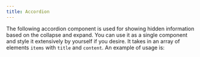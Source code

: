 ```yaml
---
title: Accordion
---
```


The following accordion component is used for showing hidden information based on the collapse and expand. You can use it as a single component and style it extensively by yourself if you desire. It takes in an array of elements `items` with `title` and `content`. An example of usage is:




<Tabs>
  <TabItem label="Usage"><Code code={accordionApp} lang="jsx" title="App.jsx" /></TabItem>
  <TabItem label="Component"><Code code={accordion} lang="jsx" title="Accordion.jsx" /></TabItem>
</Tabs>